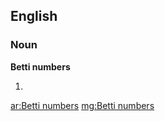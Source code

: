 ==English==

===Noun===
'''Betti numbers'''

# {{plural of|[[Betti number]]}}

[[ar:Betti numbers]]
[[mg:Betti numbers]]